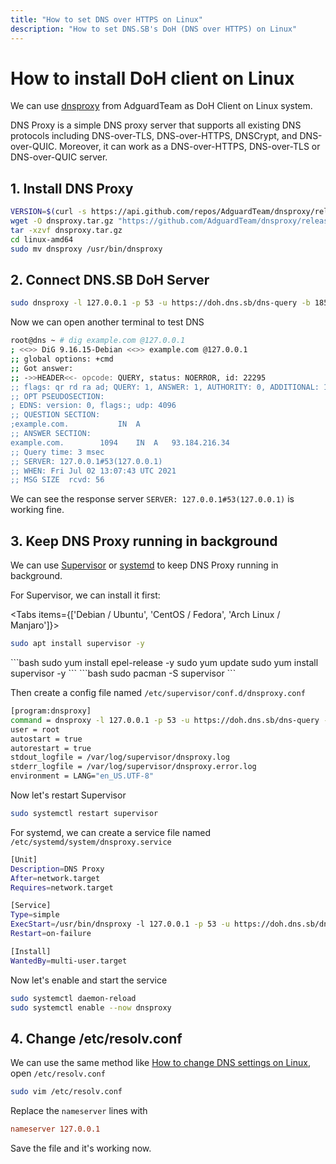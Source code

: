 ```yaml
---
title: "How to set DNS over HTTPS on Linux"
description: "How to set DNS.SB's DoH (DNS over HTTPS) on Linux"
---
```



# How to install DoH client on Linux

We can use [dnsproxy](https://github.com/AdguardTeam/dnsproxy) from AdguardTeam as DoH Client on Linux system.

DNS Proxy is a simple DNS proxy server that supports all existing DNS protocols including DNS-over-TLS, DNS-over-HTTPS, DNSCrypt, and DNS-over-QUIC. Moreover, it can work as a DNS-over-HTTPS, DNS-over-TLS or DNS-over-QUIC server.

## 1. Install DNS Proxy

```bash
VERSION=$(curl -s https://api.github.com/repos/AdguardTeam/dnsproxy/releases/latest | grep tag_name | cut -d '"' -f 4) && echo "Latest AdguardTeam dnsproxy version is $VERSION"
wget -O dnsproxy.tar.gz "https://github.com/AdguardTeam/dnsproxy/releases/download/${VERSION}/dnsproxy-linux-amd64-${VERSION}.tar.gz"
tar -xzvf dnsproxy.tar.gz
cd linux-amd64
sudo mv dnsproxy /usr/bin/dnsproxy
```

## 2. Connect DNS.SB DoH Server

```bash
sudo dnsproxy -l 127.0.0.1 -p 53 -u https://doh.dns.sb/dns-query -b 185.222.222.222:53
```

Now we can open another terminal to test DNS

```bash
root@dns ~ # dig example.com @127.0.0.1
; <<>> DiG 9.16.15-Debian <<>> example.com @127.0.0.1
;; global options: +cmd
;; Got answer:
;; ->>HEADER<<- opcode: QUERY, status: NOERROR, id: 22295
;; flags: qr rd ra ad; QUERY: 1, ANSWER: 1, AUTHORITY: 0, ADDITIONAL: 1
;; OPT PSEUDOSECTION:
; EDNS: version: 0, flags:; udp: 4096
;; QUESTION SECTION:
;example.com.			IN	A
;; ANSWER SECTION:
example.com.		1094	IN	A	93.184.216.34
;; Query time: 3 msec
;; SERVER: 127.0.0.1#53(127.0.0.1)
;; WHEN: Fri Jul 02 13:07:43 UTC 2021
;; MSG SIZE  rcvd: 56
```

We can see the response server  `SERVER: 127.0.0.1#53(127.0.0.1)` is working fine.

## 3. Keep DNS Proxy running in background

We can use [Supervisor](https://github.com/Supervisor/supervisor) or [systemd](https://systemd.io/) to keep DNS Proxy running in background.

For Supervisor, we can install it first:

<Tabs items={['Debian / Ubuntu', 'CentOS / Fedora', 'Arch Linux / Manjaro']}>
  <Tab>
```bash
sudo apt install supervisor -y
```
  </Tab>
  <Tab>
```bash
sudo yum install epel-release -y
sudo yum update
sudo yum install supervisor -y
```
  </Tab>
  <Tab>
```bash
sudo pacman -S supervisor
```
  </Tab>
</Tabs>


Then create a config file named `/etc/supervisor/conf.d/dnsproxy.conf`

```bash
[program:dnsproxy]
command = dnsproxy -l 127.0.0.1 -p 53 -u https://doh.dns.sb/dns-query -b 185.222.222.222:53
user = root
autostart = true
autorestart = true
stdout_logfile = /var/log/supervisor/dnsproxy.log
stderr_logfile = /var/log/supervisor/dnsproxy.error.log
environment = LANG="en_US.UTF-8"
```
Now let's restart Supervisor

```bash
sudo systemctl restart supervisor
```

For systemd, we can create a service file named `/etc/systemd/system/dnsproxy.service`

```bash
[Unit]
Description=DNS Proxy
After=network.target
Requires=network.target

[Service]
Type=simple
ExecStart=/usr/bin/dnsproxy -l 127.0.0.1 -p 53 -u https://doh.dns.sb/dns-query -b 185.222.222.222:53
Restart=on-failure

[Install]
WantedBy=multi-user.target
```

Now let's enable and start the service

```bash
sudo systemctl daemon-reload
sudo systemctl enable --now dnsproxy
```

## 4. Change /etc/resolv.conf

We can use the same method like [How to change DNS settings on Linux](/guide/linux/), open `/etc/resolv.conf`

```bash
sudo vim /etc/resolv.conf
```

Replace the `nameserver` lines with

```conf
nameserver 127.0.0.1
```
Save the file and it's working now.
